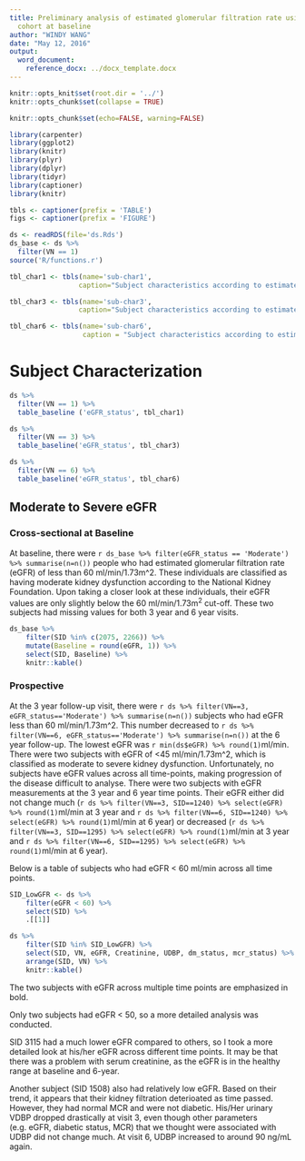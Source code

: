 ```yaml
---
title: Preliminary analysis of estimated glomerular filtration rate using the PROMISE
  cohort at baseline
author: "WINDY WANG"
date: "May 12, 2016"
output:
  word_document:
    reference_docx: ../docx_template.docx
---
```


```r
knitr::opts_knit$set(root.dir = '../')
knitr::opts_chunk$set(collapse = TRUE)
```

```r
knitr::opts_chunk$set(echo=FALSE, warning=FALSE)

library(carpenter)
library(ggplot2)
library(knitr)
library(plyr)
library(dplyr)
library(tidyr)
library(captioner)
library(knitr)

tbls <- captioner(prefix = 'TABLE')
figs <- captioner(prefix = 'FIGURE')

ds <- readRDS(file='ds.Rds')
ds_base <- ds %>% 
  filter(VN == 1)
source('R/functions.r')
```

```r
tbl_char1 <- tbls(name='sub-char1',
                 caption="Subject characteristics according to estimated GFR categories at baseline.")

tbl_char3 <- tbls(name='sub-char3',
                 caption="Subject characteristics according to estimated GFR categories at 3-year visit.")

tbl_char6 <- tbls(name='sub-char6',
                  caption = "Subject characteristics according to estimated GFR categories at 6-year visits.")
```

# Subject Characterization

```r
ds %>% 
  filter(VN == 1) %>% 
  table_baseline ('eGFR_status', tbl_char1)
```

```r
ds %>% 
  filter(VN == 3) %>% 
  table_baseline('eGFR_status', tbl_char3)
```

```r
ds %>% 
  filter(VN == 6) %>% 
  table_baseline('eGFR_status', tbl_char6)
```

## Moderate to Severe eGFR
### Cross-sectional at Baseline

At baseline, there were `r ds_base %>% filter(eGFR_status == 'Moderate') %>% summarise(n=n())` people who had estimated glomerular filtration rate (eGFR) of less than 60 ml/min/1.73m^2. These individuals are classified as having moderate kidney dysfunction according to the National Kidney Foundation. Upon taking a closer look at these individuals, their eGFR values are only slightly below the 60 ml/min/1.73m^2^ cut-off. These two subjects had missing values for both 3 year and 6 year visits.

```r
ds_base %>% 
    filter(SID %in% c(2075, 2266)) %>% 
    mutate(Baseline = round(eGFR, 1)) %>% 
    select(SID, Baseline) %>% 
    knitr::kable()
```

### Prospective
At the 3 year follow-up visit, there were `r ds %>% filter(VN==3, eGFR_status=='Moderate') %>% summarise(n=n())` subjects who had eGFR less than 60 ml/min/1.73m^2. This number decreased to `r ds %>% filter(VN==6, eGFR_status=='Moderate') %>% summarise(n=n())` at the 6 year follow-up. The lowest eGFR was `r min(ds$eGFR) %>% round(1)`ml/min. There were two subjects with eGFR of <45 ml/min/1.73m^2, which is classified as moderate to severe kidney dysfunction. Unfortunately, no subjects have eGFR values across all time-points, making progression of the disease difficult to analyse. There were two subjects with eGFR measurements at the 3 year and 6 year time points. Their eGFR either did not change much (`r ds %>% filter(VN==3, SID==1240) %>% select(eGFR) %>% round(1)`ml/min at 3 year and `r ds %>% filter(VN==6, SID==1240) %>% select(eGFR) %>% round(1)`ml/min at 6 year) or decreased (`r ds %>% filter(VN==3, SID==1295) %>% select(eGFR) %>% round(1)`ml/min at 3 year and `r ds %>% filter(VN==6, SID==1295) %>% select(eGFR) %>% round(1)`ml/min at 6 year).

Below is a table of subjects who had eGFR < 60 ml/min across all time points.

```r
SID_LowGFR <- ds %>% 
    filter(eGFR < 60) %>% 
    select(SID) %>% 
    .[[1]]

ds %>% 
    filter(SID %in% SID_LowGFR) %>% 
    select(SID, VN, eGFR, Creatinine, UDBP, dm_status, mcr_status) %>% 
    arrange(SID, VN) %>% 
    knitr::kable()
```

The two subjects with eGFR across multiple time points are emphasized in bold.

Only two subjects had eGFR < 50, so a more detailed analysis was conducted.

SID 3115 had a much lower eGFR compared to others, so I took a more detailed look at his/her eGFR across different time points. It may be that there was a problem with serum creatinine, as the eGFR is in the healthy range at baseline and 6-year.

Another subject (SID 1508) also had relatively low eGFR. Based on their trend, it appears that their kidney filtration deterioated as time passed. However, they had normal MCR and were not diabetic. His/Her urinary VDBP dropped drastically at visit 3, even though other parameters (e.g. eGFR, diabetic status, MCR) that we thought were associated with UDBP did not change much. At visit 6, UDBP increased to around 90 ng/mL again. 
